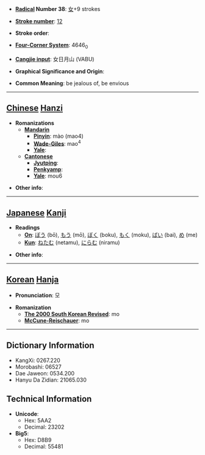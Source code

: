 * '''[[Wiktionary:Chinese radical index| Radical]] Number 38''': [[Wiktionary:Chinese radical index 女|女]]+9 strokes

* '''[[Wiktionary:Chinese total strokes index|Stroke number]]''': [[Wiktionary:Chinese total strokes index 12|12]]

* '''Stroke order''': 

* '''[[Wiktionary:Chinese four corner index|Four-Corner System]]''': 4646<sub>0</sub>

* '''[[Wiktionary:Chinese Cangjie index|Cangjie input]]''': 女日月山 (VABU)

* '''Graphical Significance and Origin''': 

* '''Common Meaning''': be jealous of, be envious

----

== [[Chinese]] [[Hanzi]] ==

* '''Romanizations'''
** '''[[Mandarin]]'''
*** '''[[Pinyin]]''': mào (mao4)
*** '''[[Wade-Giles]]''': mao<sup>4</sup>
*** '''[[Yale]]''': 
** '''[[Cantonese]]'''
*** '''[[Jyutping]]''':
*** '''[[Penkyamp]]''': 
*** '''[[Yale]]''': mou6

* '''Other info''': 

----

== [[Japanese]] [[Kanji]] ==

* '''Readings'''
** '''[[On]]''': [[ぼう]] (bō), [[もう]] (mō), [[ぼく]] (boku), [[もく]] (moku), [[ばい]] (bai), [[め]] (me)
** '''[[Kun]]''': [[ねたむ]] (netamu), [[にらむ]] (niramu)

* '''Other info''':  

----

== [[Korean]] [[Hanja]] ==

* '''Pronunciation''': 모

* '''Romanization'''
** '''[[The 2000 South Korean Revised Romanization|The 2000 South Korean Revised]]''': mo
** '''[[McCune-Reischauer]]''': mo

----

== Dictionary Information ==

* KangXi: 0267.220
* Morobashi: 06527
* Dae Jaweon: 0534.200
* Hanyu Da Zidian: 21065.030

== Technical Information ==

* '''Unicode''':
** Hex: 5AA2
** Decimal: 23202
* '''Big5''':
** Hex: D8B9
** Decimal: 55481